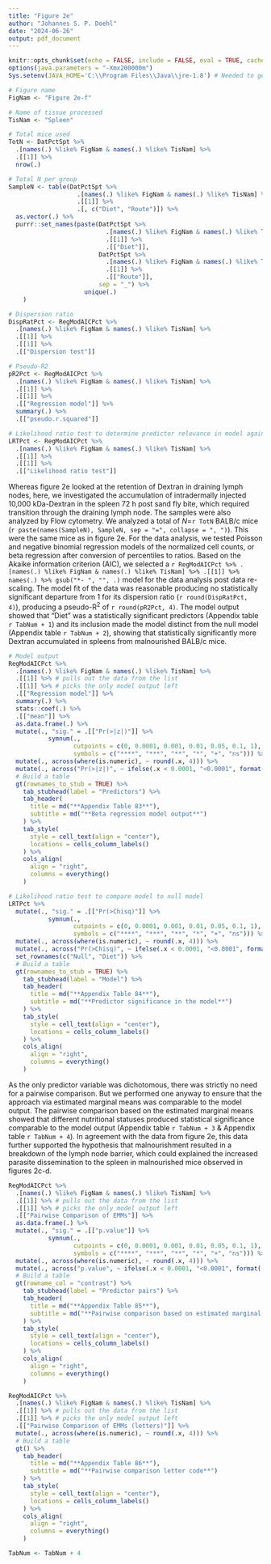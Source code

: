 ```yaml
---
title: "Figure 2e"
author: "Johannes S. P. Doehl"
date: "2024-06-26"
output: pdf_document
---
```


~~~{=comment}
# Setup
~~~
```r
knitr::opts_chunk$set(echo = FALSE, include = FALSE, eval = TRUE, cache = TRUE, dev = "png", warning = FALSE, message = FALSE, fig.pos = "H", out.extra = "")
options(java.parameters = "-Xmx200000m")
Sys.setenv(JAVA_HOME='C:\\Program Files\\Java\\jre-1.8') # Needed to get around loading error of rJava
```

```r
# Figure name
FigNam <- "Figure 2e-f"

# Name of tissue processed
TisNam <- "Spleen"

# Total mice used
TotN <- DatPctSpt %>%
  .[names(.) %like% FigNam & names(.) %like% TisNam] %>%
  .[[1]] %>%
  nrow(.)

# Total N per group
SampleN <- table(DatPctSpt %>%
                   .[names(.) %like% FigNam & names(.) %like% TisNam] %>%
                   .[[1]] %>%
                   .[, c("Diet", "Route")]) %>% 
  as.vector(.) %>%
  purrr::set_names(paste(DatPctSpt %>%
                           .[names(.) %like% FigNam & names(.) %like% TisNam] %>%
                           .[[1]] %>%
                           .[["Diet"]],
                         DatPctSpt %>%
                           .[names(.) %like% FigNam & names(.) %like% TisNam] %>%
                           .[[1]] %>%
                           .[["Route"]],
                         sep = "_") %>%
                     unique(.)
    )

# Dispersion ratio
DispRatPct <- RegModAICPct %>%
  .[names(.) %like% FigNam & names(.) %like% TisNam] %>%
  .[[1]] %>%
  .[[1]] %>%
  .[["Dispersion test"]]

# Pseudo-R2
pR2Pct <- RegModAICPct %>%
  .[names(.) %like% FigNam & names(.) %like% TisNam] %>%
  .[[1]] %>%
  .[[1]] %>%
  .[["Regression model"]] %>%
  summary(.) %>%
  .[["pseudo.r.squared"]]

# Likelihood ratio test to determine predictor relevance in model against null model
LRTPct <- RegModAICPct %>%
  .[names(.) %like% FigNam & names(.) %like% TisNam] %>%
  .[[1]] %>%
  .[[1]] %>%
  .[["Likelihood ratio test"]]
```

Whereas figure 2e looked at the retention of Dextran in draining lymph nodes, here, we investigated the accumulation of intradermally injected 10,000 kDa-Dextran in the spleen 72 h post sand fly bite, which required transition through the draining lymph node. The samples were also analyzed by Flow cytometry. We analyzed a total of *N*=`r TotN` BALB/c mice (`r paste(names(SampleN), SampleN, sep = "=", collapse = ", ")`). This were the same mice as in figure 2e. For the data analysis, we tested Poisson and negative binomial regression models of the normalized cell counts, or beta regression after conversion of percentiles to ratios. Based on the Akaike information criterion (AIC), we selected a `r RegModAICPct %>% .[names(.) %like% FigNam & names(.) %like% TisNam] %>% .[[1]] %>% names(.) %>% gsub("*- ", "", .)` model for the data analysis post data re-scaling. The model fit of the data was reasonable producing no statistically significant departure from 1 for its dispersion ratio (`r round(DispRatPct, 4)`), producing a pseudo-R^2^ of `r round(pR2Pct, 4)`. The model output showed that "Diet" was a statistically significant predictors (Appendix table `r TabNum + 1`) and its inclusion made the model distinct from the null model (Appendix table `r TabNum + 2`), showing that statistically significantly more Dextran accumulated in spleens from malnourished BALB/c mice.

```r
# Model output
RegModAICPct %>%
  .[names(.) %like% FigNam & names(.) %like% TisNam] %>%
  .[[1]] %>% # pulls out the data from the list
  .[[1]] %>% # picks the only model output left
  .[["Regression model"]] %>%
  summary(.) %>%
  stats::coef(.) %>%
  .[["mean"]] %>%
  as.data.frame(.) %>%
  mutate(., "sig." = .[["Pr(>|z|)"]] %>%
           symnum(.,
                  cutpoints = c(0, 0.0001, 0.001, 0.01, 0.05, 0.1, 1),
                  symbols = c("****", "***", "**", "*", "+", "ns"))) %>%
  mutate(., across(where(is.numeric), ~ round(.x, 4))) %>%
  mutate(., across("Pr(>|z|)", ~ ifelse(.x < 0.0001, "<0.0001", format(.x, scientific = FALSE)))) %>%
  # Build a table
  gt(rownames_to_stub = TRUE) %>%
    tab_stubhead(label = "Predictors") %>%
    tab_header(
      title = md("**Appendix Table 83**"),
      subtitle = md("**Beta regression model output**")
    ) %>%
    tab_style(
      style = cell_text(align = "center"),
      locations = cells_column_labels()
    ) %>%
    cols_align(
      align = "right",
      columns = everything()
    )
```

```r
# Likelihood ratio test to compare model to null model
LRTPct %>%
  mutate(., "sig." = .[["Pr(>Chisq)"]] %>%
           symnum(.,
                  cutpoints = c(0, 0.0001, 0.001, 0.01, 0.05, 0.1, 1),
                  symbols = c("****", "***", "**", "*", "+", "ns"))) %>%
  mutate(., across(where(is.numeric), ~ round(.x, 4))) %>%
  mutate(., across("Pr(>Chisq)", ~ ifelse(.x < 0.0001, "<0.0001", format(.x, scientific = FALSE)))) %>%
  set_rownames(c("Null", "Diet")) %>%
  # Build a table
  gt(rownames_to_stub = TRUE) %>%
    tab_stubhead(label = "Model") %>%
    tab_header(
      title = md("**Appendix Table 84**"),
      subtitle = md("**Predictor significance in the model**")
    ) %>%
    tab_style(
      style = cell_text(align = "center"),
      locations = cells_column_labels()
    ) %>%
    cols_align(
      align = "right",
      columns = everything()
    )
```

As the only predictor variable was dichotomous, there was strictly no need for a pairwise comparison. But we performed one anyway to ensure that the approach via estimated marginal means was comparable to the model output. The pairwise comparison based on the estimated marginal means showed that different nutritional statuses produced statistical significance comparable to the model output (Appendix table `r TabNum + 3` & Appendix table `r TabNum + 4`). In agreement with the data from figure 2e, this data further supported the hypothesis that malnourishment resulted in a breakdown of the lymph node barrier, which could explained the increased parasite dissemination to the spleen in malnourished mice observed in figures 2c-d.

```r
RegModAICPct %>%
  .[names(.) %like% FigNam & names(.) %like% TisNam] %>%
  .[[1]] %>% # pulls out the data from the list
  .[[1]] %>% # picks the only model output left
  .[["Pairwise Comparison of EMMs"]] %>%
  as.data.frame(.) %>%
  mutate(., "sig." = .[["p.value"]] %>%
           symnum(.,
                  cutpoints = c(0, 0.0001, 0.001, 0.01, 0.05, 0.1, 1),
                  symbols = c("****", "***", "**", "*", "+", "ns"))) %>%
  mutate(., across(where(is.numeric), ~ round(.x, 4))) %>%
  mutate(., across("p.value", ~ ifelse(.x < 0.0001, "<0.0001", format(.x, scientific = FALSE)))) %>%
  # Build a table
  gt(rowname_col = "contrast") %>%
    tab_stubhead(label = "Predictor pairs") %>%
    tab_header(
      title = md("**Appendix Table 85**"),
      subtitle = md("**Pairwise comparison based on estimated marginal means**")
    ) %>%
    tab_style(
      style = cell_text(align = "center"),
      locations = cells_column_labels()
    ) %>%
    cols_align(
      align = "right",
      columns = everything()
    )
```

```r
RegModAICPct %>%
  .[names(.) %like% FigNam & names(.) %like% TisNam] %>%
  .[[1]] %>% # pulls out the data from the list
  .[[1]] %>% # picks the only model output left
  .[["Pairwise Comparison of EMMs (letters)"]] %>%
  mutate(., across(where(is.numeric), ~ round(.x, 4))) %>%
  # Build a table
  gt() %>%
    tab_header(
      title = md("**Appendix Table 86**"),
      subtitle = md("**Pairwise comparison letter code**")
    ) %>%
    tab_style(
      style = cell_text(align = "center"),
      locations = cells_column_labels()
    ) %>%
    cols_align(
      align = "right",
      columns = everything()
    )
```


```r
TabNum <- TabNum + 4
```

